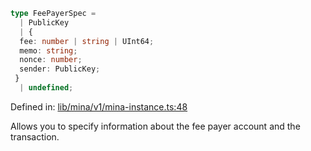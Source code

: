 ```ts
type FeePayerSpec = 
  | PublicKey
  | {
  fee: number | string | UInt64;
  memo: string;
  nonce: number;
  sender: PublicKey;
 }
  | undefined;
```

Defined in: [lib/mina/v1/mina-instance.ts:48](https://github.com/o1-labs/o1js/blob/df1ff77af12d7cbbed4a6167f02815fad4f0dceb/src/lib/mina/v1/mina-instance.ts#L48)

Allows you to specify information about the fee payer account and the transaction.
